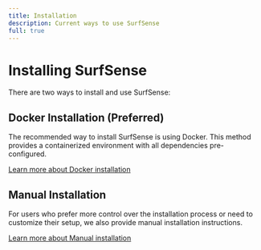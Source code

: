 ```yaml
---
title: Installation
description: Current ways to use SurfSense
full: true
---
```


# Installing SurfSense

There are two ways to install and use SurfSense:

## Docker Installation (Preferred)

The recommended way to install SurfSense is using Docker. This method provides a containerized environment with all dependencies pre-configured.

[Learn more about Docker installation](/docs/docker-installation)

## Manual Installation

For users who prefer more control over the installation process or need to customize their setup, we also provide manual installation instructions.

[Learn more about Manual installation](/docs/manual-installation)